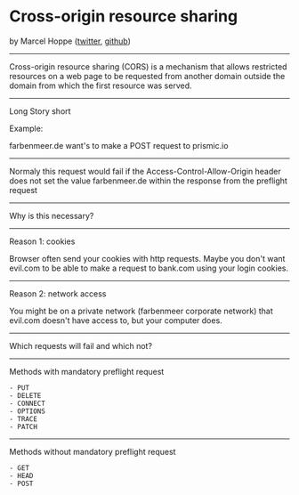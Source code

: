 

<Head>
	<title>CORS (cross-origin resource sharing)</title>
	<meta name="author" content="Marcel Hoppe" />
</Head>

# Cross-origin resource sharing

by Marcel Hoppe
([twitter](https://twitter.com/m_hope5), [github](https://github.com/Kampfheizung))

---

Cross-origin resource sharing (CORS) is a mechanism that allows restricted resources on
a web page to be requested from another domain outside the domain from which the first
resource was served.

---

Long Story short

Example:

farbenmeer.de want's to make a POST request to prismic.io

---

Normaly this request would fail if the Access-Control-Allow-Origin header does not set
the value farbenmeer.de within the response from the preflight request

---

Why is this necessary?

---

Reason 1: cookies

Browser often send your cookies with http requests. Maybe you don't want evil.com to be
able to make a request to bank.com using your login cookies.

---

Reason 2: network access

You might be on a private network (farbenmeer corporate network) that evil.com doesn't
have access to, but your computer does.

---

Which requests will fail and which not?

---

Methods with mandatory preflight request

	- PUT
	- DELETE
	- CONNECT
	- OPTIONS
	- TRACE
	- PATCH

---

Methods without mandatory preflight request

	- GET
	- HEAD
	- POST